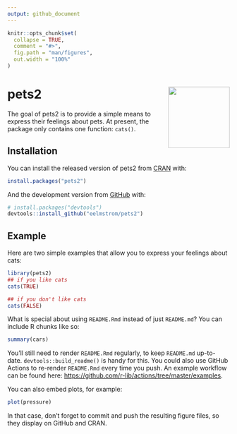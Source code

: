 ```yaml
---
output: github_document
---
```


<!-- README.md is generated from README.Rmd. Please edit that file -->

```r
knitr::opts_chunk$set(
  collapse = TRUE,
  comment = "#>",
  fig.path = "man/figures",
  out.width = "100%"
)
```

# pets2 <img src='man/figures/logo.png' align="right" height="139" />


The goal of pets2 is to provide a simple means to express their feelings about pets. At present, the package only contains one function: `cats()`.

## Installation

You can install the released version of pets2 from [CRAN](https://CRAN.R-project.org) with:

``` r
install.packages("pets2")
```

And the development version from [GitHub](https://github.com/) with:

``` r
# install.packages("devtools")
devtools::install_github("eelmstrom/pets2")
```
## Example

Here are two simple examples that allow you to express your feelings about cats:

```r
library(pets2)
## if you like cats
cats(TRUE)

## if you don't like cats
cats(FALSE)
```

What is special about using `README.Rmd` instead of just `README.md`? You can include R chunks like so:

```r
summary(cars)
```

You'll still need to render `README.Rmd` regularly, to keep `README.md` up-to-date. `devtools::build_readme()` is handy for this. You could also use GitHub Actions to re-render `README.Rmd` every time you push. An example workflow can be found here: <https://github.com/r-lib/actions/tree/master/examples>.

You can also embed plots, for example:

```r
plot(pressure)
```

In that case, don't forget to commit and push the resulting figure files, so they display on GitHub and CRAN.
